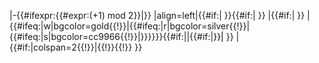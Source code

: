 |-{{#ifexpr:{{#expr:({{{n}}}+1) mod 2}}|{{fb bg}}}}
|align=left|{{#if:{{{c|}}}|[[{{fb {{{c}}}}} {{{s}}}|{{fb {{{c}}}}}]] }}{{#if:{{{cm|}}}|{{{cm}}} }}
|{{#if:{{{sr|}}}|{{{sr}}} }}
|{{#ifeq:{{{fp}}}|w|bgcolor=gold{{!}}|{{#ifeq:{{{fp}}}|r|bgcolor=silver{{!}}|{{#ifeq:{{{fp}}}|s|bgcolor=cc9966{{!}}|}}}}}}{{#if:{{{fprn|}}}|{{{fprn}}}|{{#if:{{{fpr|}}}|<span style="color:black">{{{fpr}}}}}|{{Unicode| }} </span>}}
|{{#if:{{{dm|}}}|colspan=2{{!}}{{{dm}}}|{{{dfm}}}{{!}}{{!}}{{{dlm}}} }}<!--
--><noinclude>
{{template doc}}
<!-- Add categories and interwikis to the /doc subpage, not here! -->
</noinclude>
